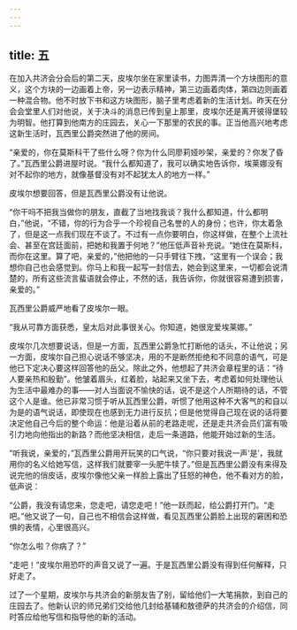 ```yaml
---
---
---
```

title: 五
---




在加入共济会分会后的第二天，皮埃尔坐在家里读书，力图弄清一个方块图形的意义，这个方块的一边画着上帝，另一边表示精神，第三边画着肉体，第四边则画着一种混合物。他不时放下书和这方块图形，脑子里考虑着新的生活计划。昨天在分会会堂里人们对他说，关于决斗的消息已传到皇上那里，皮埃尔还是离开彼得堡较为明智。他打算到他南方的庄园去，关心一下那里的农民的事。正当他高兴地考虑这新生活时，瓦西里公爵突然进了他的房间。

“亲爱的，你在莫斯科干了些什么呀？你为什么同廖莉娅吵架，亲爱的？你发了昏了。”瓦西里公爵进屋时说。“我什么都知道了，我可以确实地告诉你，埃莱娜没有对不起你的地方，就像基督没有对不起犹太人的地方一样。”

皮埃尔想要回答，但是瓦西里公爵没有让他说。

“你干吗不把我当做你的朋友，直截了当地找我谈？我什么都知道，什么都明白，”他说，“不错，你的行为合乎一个珍视自己名誉的人的身份；也许，你太着急了，但是这一点我们现在不谈了。不过有一点你要明白，你这样做，在整个上流社会、甚至在宫廷面前，把她和我置于何地？”他压低声音补充说。“她住在莫斯科，而你在这里。算了吧，亲爱的，”他把他的一只手臂往下拽，“这里有一个误会；我想你自己也会感觉到。你马上和我一起写一封信去，她会到这里来，一切都会说清楚的，所有这些流言蜚语就会停止，不然的话，我告诉你，你就很容易遭到损害，亲爱的。”

瓦西里公爵威严地看了皮埃尔一眼。

“我从可靠方面获悉，皇太后对此事很关心。你知道，她很宠爱埃莱娜。”

皮埃尔几次想要说话，但是一方面，瓦西里公爵急忙打断他的话头，不让他说；另一方面，皮埃尔自己担心说话不够坚决，用的不是断然拒绝和不同意的语气，可是他已下定决心要这样回答他的岳父。除此之外，他想起了共济会章程里的话：“待人要亲热和殷勤”。他皱着眉头，红着脸，站起来又坐下去，考虑着如何处理他认为生活中最难办的事——对人当面说不愉快的话，说不是这个人所期待的话，不管这个人是谁。他已非常习惯于听从瓦西里公爵，听惯了他用这种不大客气的和自以为是的语气说话，即使现在也感到无力进行反抗；但是他觉得自己现在说的话将要决定他自己今后的整个命运：他是沿着从前的老路走呢，还是走共济会员们富有吸引力地向他指出的新路？而他坚决相信，走后一条道路，他能开始过新的生活。

“听我说，亲爱的，”瓦西里公爵用开玩笑的口气说，“你只要对我说一声‘是’，我就用你的名义给她写信，这样我们就要宰一头肥牛犊了。”但是瓦西里公爵没有来得及说完他的俏皮话，皮埃尔像他父亲一样脸上露出了狂怒的神色，他不看对方的脸，低声说：

“公爵，我没有请您来，您走吧，请您走吧！”他一跃而起，给公爵打开门。“走吧。”他又说了一句，自己也不相信会这样做，看见瓦西里公爵脸上出现的窘困和恐惧的表情，心里很高兴。

“你怎么啦？你病了？”

“走吧！”皮埃尔用恐吓的声音又说了一遍。于是瓦西里公爵没有得到任何解释，只好走了。

过了一个星期，皮埃尔与共济会的新朋友告了别，留给他们一大笔捐款，到自己的庄园去了。他新认识的师兄弟们交给他几封给基辅和敖德萨的共济会的介绍信，同时答应给他写信和指导他的新的活动。